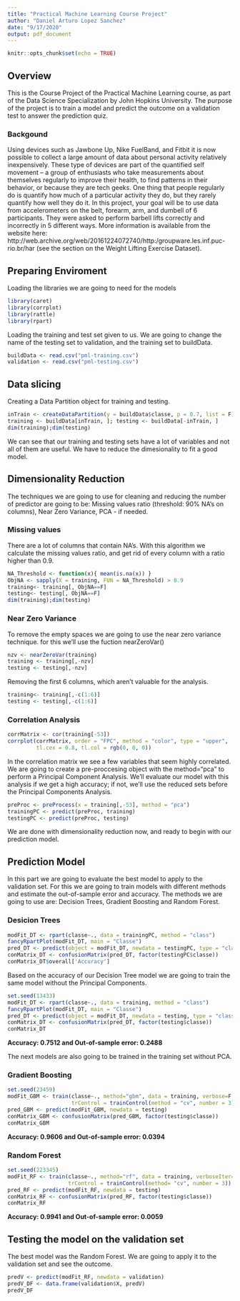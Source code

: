 ---
title: "Practical Machine Learning Course Project"
author: "Daniel Arturo Lopez Sanchez"
date: "9/17/2020"
output: pdf_document
---

```{r setup, include=FALSE}
knitr::opts_chunk$set(echo = TRUE)
```

## Overview

This is the Course Project of the Practical Machine Learning course, as part of the Data Science Specialization by John Hopkins University.
The purpose of the project is to train a model and predict the outcome on a validation test to answer the prediction quiz.

### Backgound

Using devices such as Jawbone Up, Nike FuelBand, and Fitbit it is now possible to collect a large amount of data about personal activity relatively inexpensively. These type of devices are part of the quantified self movement – a group of enthusiasts who take measurements about themselves regularly to improve their health, to find patterns in their behavior, or because they are tech geeks. One thing that people regularly do is quantify how much of a particular activity they do, but they rarely quantify how well they do it. In this project, your goal will be to use data from accelerometers on the belt, forearm, arm, and dumbell of 6 participants. They were asked to perform barbell lifts correctly and incorrectly in 5 different ways. More information is available from the website here: http://web.archive.org/web/20161224072740/http:/groupware.les.inf.puc-rio.br/har (see the section on the Weight Lifting Exercise Dataset).

## Preparing Enviroment
Loading the libraries we are going to need for the models
```{r , echo=TRUE, results='hide'}
library(caret)
library(corrplot)
library(rattle)
library(rpart)

```

Loading the training and test set given to us. We are going to change the name of the testing set to validation, and the training set to buildData.
```{r pressure, echo=TRUE}
buildData <- read.csv("pml-training.csv")
validation <- read.csv("pml-testing.csv")
```

## Data slicing
Creating a Data Partition object for training and testing. 
```{r , echo=TRUE}
inTrain <- createDataPartition(y = buildData$classe, p = 0.7, list = F)
training <- buildData[inTrain, ]; testing <- buildData[-inTrain, ]
dim(training);dim(testing)
```
We can see that our training and testing sets have a lot of variables and not all of them are useful. We have to reduce the dimesionality to fit a good model.

## Dimensionality Reduction

The techniques we are going to use for cleaning and reducing the number of predictor are going to be:
Missing values ratio (threshold: 90% NA's on columns), Near Zero Variance, PCA - if needed.

### Missing values
There are a lot of columns that contain NA's. With this algorithm we calculate the missing values ratio, and get rid of every column with a ratio higher than 0.9.
```{r , echo=TRUE}
NA_Threshold <- function(x){ mean(is.na(x)) }
ObjNA <- sapply(X = training, FUN = NA_Threshold) > 0.9
training<- training[, ObjNA==F]
testing<- testing[, ObjNA==F]
dim(training);dim(testing)
```
### Near Zero Variance
To remove the empty spaces we are going to use the near zero variance technique. for this we'll use the fuction nearZeroVar()
```{r , echo=TRUE}
nzv <- nearZeroVar(training)
training <- training[,-nzv]
testing <- testing[,-nzv]
```

Removing the first 6 columns, which aren't valuable for the analysis.
```{r , echo=TRUE}
training<- training[,-c(1:6)]
testing <- testing[,-c(1:6)]
```

### Correlation Analysis

```{r , echo=TRUE}
corrMatrix <- cor(training[-53])
corrplot(corrMatrix, order = "FPC", method = "color", type = "upper", 
         tl.cex = 0.8, tl.col = rgb(0, 0, 0))
```
In the correlation matrix we see a few variables that seem highly correlated. We are going to create a pre-proccesing object with the method="pca" to perform a Principal Component Analysis. We'll evaluate our model with this analysis if we get a high accuracy; if not, we'll use the reduced sets before the Principal Components Analysis.

```{r , echo=TRUE}
preProc <- preProcess(x = training[,-53], method = "pca")
trainingPC <- predict(preProc, training)
testingPC <- predict(preProc, testing)
```

We are done with dimensionality reduction now, and ready to begin with our prediction model.

## Prediction Model
In this part we are going to evaluate the best model to apply to the validation set. For this we are going to train models with different methods and estimate the out-of-sample error and accuracy. The methods we are going to use are: Decision Trees, Gradient Boosting and Random Forest.

### Desicion Trees
```{r , echo=TRUE}
modFit_DT <- rpart(classe~., data = trainingPC, method = "class")
fancyRpartPlot(modFit_DT, main = "Classe")
pred_DT <- predict(object = modFit_DT, newdata = testingPC, type = "class")
conMatrix_DT <- confusionMatrix(pred_DT, factor(testingPC$classe))
conMatrix_DT$overall['Accuracy']
```

Based on the accuracy of our Decision Tree model we are going to train the same model without the Principal Components.
```{r , echo=TRUE}
set.seed(13433)
modFit_DT <- rpart(classe~., data = training, method = "class")
fancyRpartPlot(modFit_DT, main = "Classe")
pred_DT <- predict(object = modFit_DT, newdata = testing, type = "class")
conMatrix_DT <- confusionMatrix(pred_DT, factor(testing$classe))
conMatrix_DT
```
**Accuracy: 0.7512 and Out-of-sample error: 0.2488**

The next models are also going to be trained in the training set without PCA.

### Gradient Boosting
```{r , echo=TRUE}
set.seed(23459)
modFit_GBM <- train(classe~., method="gbm", data = training, verbose=F, 
                    trControl = trainControl(method = "cv", number = 3))
pred_GBM <- predict(modFit_GBM, newdata = testing)
conMatrix_GBM <- confusionMatrix(pred_GBM, factor(testing$classe))
conMatrix_GBM
```
**Accuracy: 0.9606 and Out-of-sample error: 0.0394**


### Random Forest
```{r , echo=TRUE}
set.seed(223345)
modFit_RF <- train(classe~., method="rf", data = training, verboseIter= F,
                   trControl = trainControl(method= "cv", number = 3))
pred_RF <- predict(modFit_RF, newdata = testing)
conMatrix_RF <- confusionMatrix(pred_RF, factor(testing$classe))
conMatrix_RF
```
**Accuracy: 0.9941 and Out-of-sample error: 0.0059**

## Testing the model on the validation set
The best model was the Random Forest. We are going to apply it to the validation set and see the outcome.
```{r, echo=TRUE}
predV <- predict(modFit_RF, newdata = validation)
predV_DF <- data.frame(validation$X, predV)
predV_DF
```

